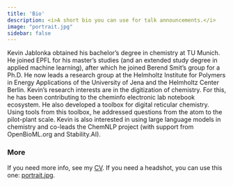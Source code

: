 ```yaml
---
title: 'Bio'
description: <i>A short bio you can use for talk announcements.</i>
image: "portrait.jpg"
sidebar: false
---
```


Kevin Jablonka obtained his bachelor’s degree in chemistry at TU Munich. He joined EPFL for his master’s studies (and an extended study degree in applied machine learning), after which he joined Berend Smit’s group for a Ph.D. He now leads a research group at the Helmholtz Institute for Polymers in Energy Applications of the University of Jena and the Helmholtz Center Berlin. Kevin’s research interests are in the digitization of chemistry. For this, he has been contributing to the cheminfo electronic lab notebook ecosystem. He also developed a toolbox for digital reticular chemistry. Using tools from this toolbox, he addressed questions from the atom to the pilot-plant scale. Kevin is also interested in using large language models in chemistry and co-leads the ChemNLP project (with support from OpenBioML.org and Stability.AI).

### More 
If you need more info, see my [CV](cv.qmd).
If you need a headshot, you can use this one: [portrait.jpg](portrait.jpg). 